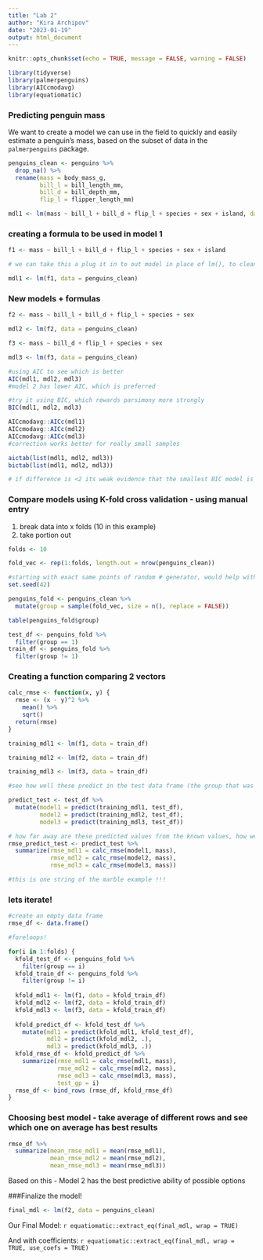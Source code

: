 ```yaml
---
title: "Lab 2"
author: "Kira Archipov"
date: "2023-01-19"
output: html_document
---
```


```r
knitr::opts_chunk$set(echo = TRUE, message = FALSE, warning = FALSE)

library(tidyverse)
library(palmerpenguins)
library(AICcmodavg)
library(equatiomatic)
```

### Predicting penguin mass 
We want to create a model we can use in the field to quickly and easily estimate a penguin's mass, based on the subset of data in the `palmerpenguins` package.

```r
penguins_clean <- penguins %>%
  drop_na() %>%
  rename(mass = body_mass_g,
         bill_l = bill_length_mm,
         bill_d = bill_depth_mm,
         flip_l = flipper_length_mm)

mdl1 <- lm(mass ~ bill_l + bill_d + flip_l + species + sex + island, data = penguins_clean)
```


### creating a formula to be used in model 1
```r
f1 <- mass ~ bill_l + bill_d + flip_l + species + sex + island

# we can take this a plug it in to out model in place of lm(), to clean up code 

mdl1 <- lm(f1, data = penguins_clean)
```


### New models + formulas 
```r
f2 <- mass ~ bill_l + bill_d + flip_l + species + sex 

mdl2 <- lm(f2, data = penguins_clean)

f3 <- mass ~ bill_d + flip_l + species + sex

mdl3 <- lm(f3, data = penguins_clean)

#using AIC to see which is better 
AIC(mdl1, mdl2, mdl3)
#model 2 has lower AIC, which is preferred 

#try it using BIC, which rewards parsimony more strongly 
BIC(mdl1, mdl2, mdl3)
```



```r
AICcmodavg::AICc(mdl1)
AICcmodavg::AICc(mdl2)
AICcmodavg::AICc(mdl3)
#correction works better for really small samples 

aictab(list(mdl1, mdl2, mdl3))
bictab(list(mdl1, mdl2, mdl3))

# if difference is <2 its weak evidence that the smallest BIC model is better, 2-6 is moderately better, >6 strong evidence that the smallest BIC is the superior model 
```

### Compare models using K-fold cross validation - using manual entry 
1) break data into x folds (10 in this example)
2) take portion out 
```r
folds <- 10 

fold_vec <- rep(1:folds, length.out = nrow(penguins_clean))

#starting with exact same points of random # generator, would help with replication, only need to set it once and then it will be for all other random calls 
set.seed(42)

penguins_fold <- penguins_clean %>% 
  mutate(group = sample(fold_vec, size = n(), replace = FALSE))

table(penguins_fold$group)

test_df <- penguins_fold %>% 
  filter(group == 1)
train_df <- penguins_fold %>% 
  filter(group != 1)

```


### Creating a function comparing 2 vectors 

```r
calc_rmse <- function(x, y) {
  rmse <- (x - y)^2 %>% 
    mean() %>% 
    sqrt()
  return(rmse)
}
```



```r
training_mdl1 <- lm(f1, data = train_df)

training_mdl2 <- lm(f2, data = train_df)

training_mdl3 <- lm(f3, data = train_df)

#see how well these predict in the test data frame (the group that was held aside)

predict_test <- test_df %>% 
  mutate(model1 = predict(training_mdl1, test_df), 
         model2 = predict(training_mdl2, test_df), 
         model3 = predict(training_mdl3, test_df))

# how far away are these predicted values from the known values, how well are we predicting 
rmse_predict_test <- predict_test %>% 
  summarize(rmse_mdl1 = calc_rmse(model1, mass), 
            rmse_mdl2 = calc_rmse(model2, mass), 
            rmse_mdl3 = calc_rmse(model3, mass))

#this is one string of the marble example !!!
```


### lets iterate!

```r
#create an empty data frame
rmse_df <- data.frame()

#foreloops!

for(i in 1:folds) {
  kfold_test_df <- penguins_fold %>% 
    filter(group == i)
  kfold_train_df <- penguins_fold %>% 
    filter(group != i)
  
  kfold_mdl1 <- lm(f1, data = kfold_train_df)
  kfold_mdl2 <- lm(f2, data = kfold_train_df)
  kfold_mdl3 <- lm(f3, data = kfold_train_df)
  
  kfold_predict_df <- kfold_test_df %>% 
    mutate(mdl1 = predict(kfold_mdl1, kfold_test_df), 
           mdl2 = predict(kfold_mdl2, .),
           mdl3 = predict(kfold_mdl3, .))
  kfold_rmse_df <- kfold_predict_df %>% 
    summarize(rmse_mdl1 = calc_rmse(mdl1, mass), 
              rmse_mdl2 = calc_rmse(mdl2, mass),
              rmse_mdl3 = calc_rmse(mdl3, mass), 
              test_gp = i)
  rmse_df <- bind_rows (rmse_df, kfold_rmse_df)
}

```

### Choosing best model - take average of different rows and see which one on average has best results 

```r
rmse_df %>% 
  summarize(mean_rmse_mdl1 = mean(rmse_mdl1),
            mean_rmse_mdl2 = mean(rmse_mdl2), 
            mean_rmse_mdl3 = mean(rmse_mdl3))


```
Based on this - Model 2 has the best predictive ability of possible options

###Finalize the model!
```r
final_mdl <- lm(f2, data = penguins_clean)
```

Our Final Model: 
`r equatiomatic::extract_eq(final_mdl, wrap = TRUE)`


And with coefficients: 
`r equatiomatic::extract_eq(final_mdl, wrap = TRUE, use_coefs = TRUE)` 


